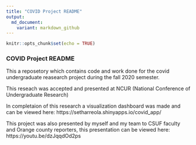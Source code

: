 ```yaml
---
title: "COVID Project README"
output:
  md_document:
    variant: markdown_github
---
```


```r
knitr::opts_chunk$set(echo = TRUE)
```

### COVID Project README

This a reposetory which contains code and work done for the covid undergraduate reasearch project during the fall 2020 semester. 

This reseach was accepted and presented at NCUR (National Conference of Undergraduate Research)

In completaion of this research a visualization dashboard was made and can be viewed here:
https://setharreola.shinyapps.io/covid_app/

This project was also presented by myself and my team to CSUF faculty and Orange county reporters, this presentation can be viewed here: https://youtu.be/dzJqqdOd2ps